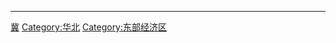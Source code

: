 {{Catnav|頁面分類|行政区划|省|中国省份}}
{{Catnav|頁面分類|行政区划|一级行政区|中華人民共和國省級行政區|中国省份}}
{{Catnav|頁面分類|各國行政區劃|中国行政区划|中華人民共和國省級行政區|中国省份}}
{{Catnav|頁面分類|各國地理|中国地理|中国区域地理|中国地理大区|中国六大地理区|华北}}
{{Catnav|頁面分類|各國經濟|中国经济|中国经济地理大区|东部经济区}}

{{catmore|河北省}}
{{Commonscat|Hebei}}
----
{{中华人民共和国省份分类/temp}}

[[Category:中国省份|冀]]
[[Category:华北|Category:华北]]
[[Category:东部经济区|Category:东部经济区]]